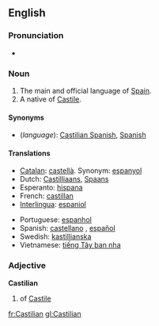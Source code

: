 {{wikipedia}}
==English==

===Pronunciation===
* {{audio|en-us-Castilian.ogg|Audio (US)}}

===Noun===
{{en-proper noun}}

# The main and official language of [[w:Spain|Spain]].
# A native of [[Castile]].

====Synonyms====
* (''language''): [[Castilian Spanish]], [[Spanish]]

====Translations====
{{trans-top|Language}}
* [[Catalan]]: [[castellà]]. Synonym: [[espanyol]]
* Dutch: [[Castilliaans]], [[Spaans]]
* Esperanto: [[hispana]]
* French: [[castillan]]
* [[Interlingua]]: [[espaniol]]
{{trans-mid}}
* Portuguese: [[espanhol]]
* Spanish: [[castellano]] {{m}}, [[español]] {{m}}
* Swedish: [[kastillianska]]
* Vietnamese: [[tiếng Tây ban nha]]
{{trans-bottom}}

===Adjective===
'''Castilian'''

# of [[Castile]]

[[fr:Castilian]]
[[gl:Castilian]]